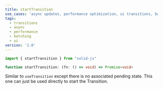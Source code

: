 ```yaml
---
title: startTransition
use_cases: 'async updates, performance optimization, ui transitions, batching'
tags:
  - transitions
  - async
  - performance
  - batching
  - ui
version: '1.0'
---
```


```ts
import { startTransition } from "solid-js"

function startTransition: (fn: () => void) => Promise<void>

```

Similar to `useTransition` except there is no associated pending state. 
This one can just be used directly to start the Transition.
